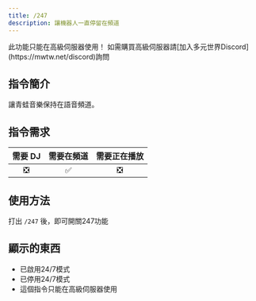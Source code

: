 ```yaml
---
title: /247
description: 讓機器人一直停留在頻道
---
```


<Callout type="warn">
此功能只能在高級伺服器使用！  
如需購買高級伺服器請[加入多元世界Discord](https://mwtw.net/discord)詢問
</Callout>

## 指令簡介
<Callout type="info">
讓青蛙音樂保持在語音頻道。
</Callout>

## 指令需求
| 需要 DJ |	需要在頻道 | 需要正在播放 |
| :-----: | :-------: | :---------: |
|   ❎   |    ✅     |     ❎      |

## 使用方法
打出 `/247` 後，即可開關247功能

## 顯示的東西
- 已啟用24/7模式
- 已停用24/7模式
- 這個指令只能在高級伺服器使用
